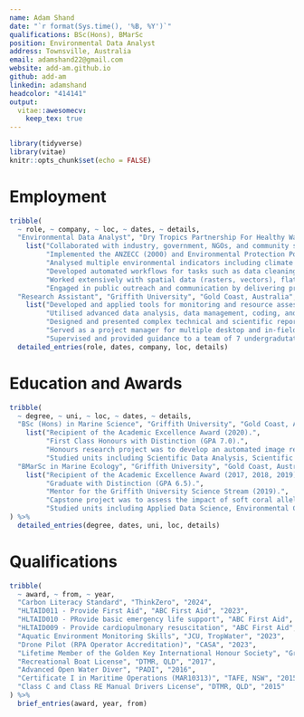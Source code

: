```yaml
---
name: Adam Shand
date: "`r format(Sys.time(), '%B, %Y')`"
qualifications: BSc(Hons), BMarSc
position: Environmental Data Analyst
address: Townsville, Australia
email: adamshand22@gmail.com
website: add-am.github.io
github: add-am
linkedin: adamshand
headcolor: "414141"
output: 
  vitae::awesomecv:
    keep_tex: true
---
```


```r
library(tidyverse)
library(vitae)
knitr::opts_chunk$set(echo = FALSE)
```

# Employment

```r
tribble(
  ~ role, ~ company, ~ loc, ~ dates, ~ details,
  "Environmental Data Analyst", "Dry Tropics Partnership For Healthy Waters (DTPHW)", "Townsville, Australia", "Apr. 2022 - Present", 
    list("Collaborated with industry, government, NGOs, and community stakeholders to deliver environmental monitoring reports.",
         "Implemented the ANZECC (2000) and Environmental Protection Policy water quality guidelines for a range of monitoring projects.",
         "Analysed multiple environmental indicators including climate data, water quality data, vegetation surveys, and fauna surveys.",
         "Developed automated workflows for tasks such as data cleaning, manipulation, analysis, and visualisation.",
         "Worked extensively with spatial data (rasters, vectors), flat files (spreadsheets, Excel), and 3-dimensional data (topography, hypercubes).",
         "Engaged in public outreach and communication by delivering presentations at events, lecturing at JCU, and running stalls at community days."),
  "Research Assistant", "Griffith University", "Gold Coast, Australia", "Nov. 2018 - Jan 2022", 
    list("Developed and applied tools for monitoring and resource assessment in marine and estuarine environments.",
         "Utilised advanced data analysis, data management, coding, and automation techniques for multiple scientific publications.",
         "Designed and presented complex technical and scientific reports to collaborators and stakeholders.",
         "Served as a project manager for multiple desktop and in-field studies.",
         "Supervised and provided guidance to a team of 7 undergradutate students and interns.")) %>% 
  detailed_entries(role, dates, company, loc, details)
```

# Education and Awards

```r
tribble(
  ~ degree, ~ uni, ~ loc, ~ dates, ~ details,
  "BSc (Hons) in Marine Science", "Griffith University", "Gold Coast, Australia", "Feb. 2020 - Nov. 2020", 
    list("Recipient of the Academic Excellence Award (2020).",
         "First Class Honours with Distinction (GPA 7.0).",
         "Honours research project was to develop an automated image recognition and indentification system for estuarine fish species.",
         "Studied units including Scientific Data Analysis, Scientific Report Writing, and Research Planning"),
  "BMarSc in Marine Ecology", "Griffith University", "Gold Coast, Australia", "Feb. 2017 - Nov. 2019", 
    list("Recipient of the Academic Excellence Award (2017, 2018, 2019).",
         "Graduate with Distinction (GPA 6.5).",
         "Mentor for the Griffith University Science Stream (2019).",
         "Capstone project was to assess the impact of soft coral allelopathy on surrounding hard coral cover.",
         "Studied units including Applied Data Science, Environmental Chemistry, Ecotoxicology, and Estuarine Ecology.")
) %>% 
  detailed_entries(degree, dates, uni, loc, details)
```


# Qualifications

```r
tribble(
  ~ award, ~ from, ~ year,
  "Carbon Literacy Standard", "ThinkZero", "2024",
  "HLTAID011 - Provide First Aid", "ABC First Aid", "2023",
  "HLTAID010 - PRovide basic emergency life support", "ABC First Aid", "2023",
  "HLTAID009 - Provide cardiopulmonary resuscitation", "ABC First Aid", "2023",
  "Aquatic Environment Monitoring Skills", "JCU, TropWater", "2023",
  "Drone Pilot (RPA Operator Accreditation)", "CASA", "2023",
  "Lifetime Member of the Golden Key International Honour Society", "Griffith University", "2018",
  "Recreational Boat License", "DTMR, QLD", "2017",
  "Advanced Open Water Diver", "PADI", "2016",
  "Certificate I in Maritime Operations (MAR10313)", "TAFE, NSW", "2015",
  "Class C and Class RE Manual Drivers License", "DTMR, QLD", "2015"
) %>%
  brief_entries(award, year, from)
```
